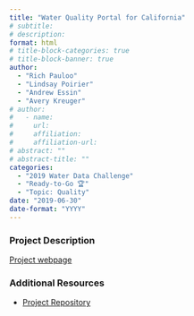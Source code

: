 ```yaml
---
title: "Water Quality Portal for California"
# subtitle: 
# description: 
format: html
# title-block-categories: true
# title-block-banner: true
author: 
  - "Rich Pauloo"
  - "Lindsay Poirier"
  - "Andrew Essin"
  - "Avery Kreuger"
# author:
#   - name: 
#     url: 
#     affiliation: 
#     affiliation-url:
# abstract: ""
# abstract-title: ""
categories: 
  - "2019 Water Data Challenge"
  - "Ready-to-Go 🏆"
  - "Topic: Quality"
date: "2019-06-30"
date-format: "YYYY"
---
```


<!-- COMMENT
## params_NOTUSED-proj_title

#### Year: params_NOTUSED-year

#### Topics: params_NOTUSED-topics

#### Awards: params_NOTUSED-awards

#### Team Members: params_NOTUSED-team_members
UNCOMMENT -->

### Project Description

[Project webpage](https://caccr.github.io/)

### Additional Resources

- [Project Repository](https://github.com/caccr/cawdc_2019)
